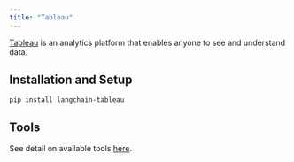 ```yaml
---
title: "Tableau"
---
```


[Tableau](https://www.tableau.com/) is an analytics platform that enables anyone to see and understand data.

## Installation and Setup

```
pip install langchain-tableau
```

## Tools

See detail on available tools [here](/src/oss/integrations/tools/tableau).

